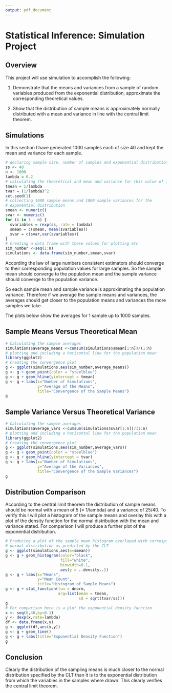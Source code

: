 ```yaml
---
output: pdf_document
---
```

# Statistical Inference: Simulation Project

## Overview

This project will use simulation to accomplish the following:

1) Demonstrate that the means and variances from a sample of random variables produced from the exponential distribution, approximate the corresponding theoretical values.

2) Show that the distribution of sample means is approximately normally distributed with a mean and variance in line with the central limit theorem.

## Simulations

In this section I have generated 1000 samples each of size 40 and kept the mean and variance for
each sample.

```r
# declaring sample size, number of samples and exponential distribution rate
ss <- 40
n <- 1000
lambda = 0.2
# calculating the theoretical and mean and variance for this value of lambda
tmean = 1/lambda
tvar = (1/lambda)^2
set.seed(1)
# collecting 1000 sample means and 1000 sample variances for the
# exponential distribution
smean <- numeric()
svar <- numeric()
for (i in 1 : n) {
  svariables = rexp(ss, rate = lambda)
  smean = c(smean, mean(svariables))
  svar = c(svar,var(svariables))
}
# Creating a data frame with these values for plotting etc 
sim_number <-seq(1:n)
simulations <- data.frame(sim_number,smean,svar)
```

According the law of large numbers consistent estimators should converge to their 
corresponding population values for large samples. So the sample mean should converge
to the population mean and the sample variance should converge to the population variance.

So each sample mean and sample variance is approximating the population variance. Therefore 
if we average the sample means and variances, the averages should get closer to the population
means and variances the more samples we take.

The plots below show the averages for 1 sample up to 1000 samples.

## Sample Means Versus Theoretical Mean

```r
# Calculating the sample averages
simulations$average_means <-cumsum(simulations$smean[1:n])/(1:n)
# plotting and including a horizontal line for the population mean
library(ggplot2)
# Creating the convergence plot
g <- ggplot(simulations,aes(sim_number,average_means))
g <- g + geom_point(color = "steelblue")
g <- g + geom_hline(yintercept = tmean)
g <- g + labs(x="Number of Simulations",
              y="Average of the Means",
              title="Convergence of the Sample Means")
g
```

## Sample Variance Versus Theoretical Variance

```r
# Calculating the sample averages
simulations$average_vars <-cumsum(simulations$svar[1:n])/(1:n)
# plotting and including a horizontal line for the population mean
library(ggplot2)
# Creating the convergence plot
g <- ggplot(simulations,aes(sim_number,average_vars))
g <- g + geom_point(color = "steelblue")
g <- g + geom_hline(yintercept = tvar)
g <- g + labs(x="Number of Simulations",
              y="Average of the Variances",
              title="Convergence of the Sample Variances")
g
```

## Distribution Comparison

According to the central limit theorem the distribution of sample means should be normal
with a mean of 5 (= 1/lambda) and a variance of 25/40. To verify this I will plot a histogram
of the sample means and overlay this with a plot of the density function for the normal 
distribution with the mean and variance stated. For comparison I will produce a further plot 
of the exponential distribution. 

```r
# Producing a plot of the sample mean histogram overlayed with corresponding
# normal distribution as predicted by the CLT
g <- ggplot(simulations,aes(x=smean))
g <- g + geom_histogram(color="black", 
                        fill="white",
                        binwidth=0.1,
                        aes(y = ..density..))
g <- g + labs(x="Means",
              y="Mean Count",
              title="Histogram of Sample Means")
g <- g + stat_function(fun = dnorm, 
                       arg=list(mean = tmean,
                                sd = sqrt(tvar/ss)))
g
# For comparison here is a plot the exponential density function
x <- seq(0,40,by=0.1)
y <- dexp(x,rate=lambda)
df <- data.frame(x,y)
g <- ggplot(df,aes(x,y))
g <- g + geom_line()
g <- g + labs(title="Exponential Density Function")
g

```

## Conclusion

Clearly the distribution of the sampling means is much closer to the normal distribution specified by
the CLT than it is to the exponential distribution from which the variables in the samples where drawn. This clearly verifies the central limit theorem.
